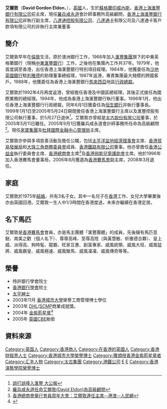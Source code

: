 
{{infobox officeholder
|name=艾爾敦
|honorific_suffix={{GBSHK}} {{CBE}} {{JP}}
|birth_date={{birth date and age|1945|10|14}}
|office=[[香港總商會|香港總商會]]主席
|term_start=2005年4月24日
|term_end=2007年5月23日
|predecessor=[[黎定基|黎定基]]
|successor=[[蔣麗莉|蔣麗莉]]
|office1=[[香港上海滙豐銀行有限公司|香港上海滙豐銀行有限公司]]主席
|term_start1=1999年
|term_end1=2005年5月24日
|predecessor1=[[施德論|施德論]]
|successor1=[[鄭海泉|鄭海泉]]
}}

'''艾爾敦'''{{GBSHK}}{{CBE}}{{JP}}（'''David Gordon Eldon'''，{{bd|1945年||||catIdx=Eldon}}），[[英國|英國]]人，生於[[蘇格蘭|蘇格蘭]][[印威內斯|印威內斯]]，[[香港上海滙豐銀行有限公司|香港上海滙豐銀行有限公司]]前主席，現任[[羅兵咸永道|羅兵咸永道]]會計師事務所高級顧問，[[香港上海滙豐銀行有限公司|香港上海滙豐銀行有限公司]]非執行副主席，[[八達通控股有限公司|八達通控股有限公司]]、[[八達通卡|八達通卡]]有限公司及八達通卡客戶款項有限公司的非執行主席兼董事

==簡介==
艾爾敦早年在[[倫敦|倫敦]]生活，原於澳洲銀行工作，1968年加入[[滙豐集團|滙豐集團]]旗下的中東英格蘭銀行（現稱[[中東滙豐銀行|中東滙豐銀行]]）工作，之後他在集團內工作共37年。1979年，他首度調至香港，出任香港上海滙豐銀行特別項目經理。1984年，他獲委任為[[沙地英國銀行|沙地英國銀行]]駐[[利雅德|利雅德]]的助理董事總經理，1987年返港，專責集團最大規模的跨國客戶。1988年，他獲委任為香港上海滙豐銀行[[馬來西亞|馬來西亞]]地區[[行政總裁|行政總裁]]。 

艾爾敦於1992年4月再度返港，曾經擔任香港及中國區總經理，其後正式接任為國際業務的總經理。1994年，他成為香港上海滙豐銀行執行董事。1996年1月，他出任香港上海滙豐銀行行政總裁，同年6月1日獲委任為[[恒生銀行|恒生銀行]]非執行董事長。1999年1月1日至2005年5月24日期間擔任香港上海滙豐銀行主席以及滙豐控股有限公司執行董事，於5月27日退休<ref>[https://web.archive.org/web/20070930062141/http://www.takungpao.com/news/2005-5-20/JJ-404037.htm 誤打誤撞入滙豐 大公報]</ref>。艾爾敦亦曾經是[[太古股份有限公司|太古股份有限公司]]董事，於2005年5月11日離任。2005年9月1日獲羅兵咸永道會計師事務所任命為高級顧問<ref>[https://web.archive.org/web/20060909120547/http://www.pwchk.com/home/eng/pr_200605_chi.html 羅兵咸永道任命艾爾敦(David Eldon)為高級顧問]</ref>。現任[[來寶集團|來寶集團]]及[[杜拜國際金融中心管理局|杜拜國際金融中心管理局]]主席。

艾爾敦亦參與多項慈善活動及擔任公職，包括[[太平洋盆地經濟理事會|太平洋盆地經濟理事會]]主席、[[香港貿易發展局|香港貿易發展局]]和[[大珠三角商務委員會|大珠三角商務委員會]]成員、[[香港鐵路有限公司|香港鐵路有限公司]]董事。他亦曾擔任[[香港公益金|香港公益金]]執行委員會主席、[[香港總商會|香港總商會]]主席<ref>[https://web.archive.org/web/20070518102321/http://hm.people.com.cn/GB/42273/4330872.html 香港總商會舉行會員周年大會：艾爾敦連任主席--港澳--人民網]</ref>及[[香港弱能兒童護助會|香港弱能兒童護助會]]主席。他於1996年加入香港賽馬會董事局，2006年8月獲選為[[香港賽馬會|香港賽馬會]]副主席，2008年3月退任。

==家庭==  
艾爾敦於1975年[[結婚|結婚]]，共有3名子女。其中一名兒子在[[香港|香港]]工作、女兒大學畢業後亦由英國回港。艾爾敦一生人中1/3時間在香港度過，未來亦繼續在香港定居。

==名下馬匹==
艾爾敦是[[香港賽馬會|香港賽馬會]]會員，亦是馬主團體「滙豐團體」的成員，先後擁有馬匹意馳、南美之歡（個人名下）、尊尊高峰、至尊高陞（與黃慧敏、祈雅德合夥）、皇上威、派得高、夠時髦、龍霸、旺家互惠、創富專家、威風統領、威風大班、威風猛將、威風霸皇、威風極速、威風駿馬、威風凜凜、威風傳奇等等。

==榮譽==
*特許銀行學會院士
*[[香港銀行學會|香港銀行學會]]院士
*[[太平紳士|太平紳士]]
*2003年11月 [[香港城市大學|香港城市大學]]榮譽工商管理博士學位
*2003年 [[DHL|DHL]]/[[SCMP|SCMP]]商業成就獎。
*2004年 [[金紫荊星章|金紫荊星章]]<ref>{{cite web |url=http://paper.wenweipo.com/2004/07/01/HK0407010060.htm |title=香港特區政府二○○四年授勳名單 |publisher=文匯報 |date=2004-07-01 |accessdate=2020-10-18 |archive-date=2020-11-02 |archive-url=https://web.archive.org/web/20201102143700/http://paper.wenweipo.com/2004/07/01/HK0407010060.htm |dead-url=yes }}</ref>
*2005年 [[英國|英國]][[CBE|CBE]]勛銜

==資料來源==
{{Reflist}}



[[Category:英国人|Category:英国人]]
[[Category:香港商人|Category:香港商人]]
[[Category:在香港的英國人|Category:在香港的英國人]]
[[Category:香港財經界人士|Category:香港財經界人士]]
[[Category:香港城市大學榮譽博士|Category:香港城市大學榮譽博士]]
[[Category:獲頒授香港金紫荊星章者|Category:獲頒授香港金紫荊星章者]]
[[Category:汇丰人物|Category:汇丰人物]]
[[Category:太古集團|Category:太古集團]]
[[Category:港鐵公司|Category:港鐵公司]]
[[Category:CBE勳銜|E]]
[[Category:香港馬主|E]]
[[Category:香港演藝學院榮譽博士|Category:香港演藝學院榮譽博士]]